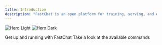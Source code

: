 ```yaml
---
title: Introduction
description: "FastChat is an open platform for training, serving, and evaluating large language model based chatbots."
---
```


<img
  className="block dark:hidden"
  src="/images/hero-light.svg"
  alt="Hero Light"
/>
<img
  className="hidden dark:block"
  src="/images/hero-dark.svg"
  alt="Hero Dark"
/>


<CardGroup cols={2}>
  <Card
    title="Get Started"
    icon="pen-to-square"
    href="https://mintlify.com/docs/quickstart"
  >
    Get up and running with FastChat
  </Card>
  <Card
    title="Commands"
    icon="image"
    href="https://mintlify.com/docs/development"
  >
    Take a look at the available commands
  </Card>
</CardGroup>
